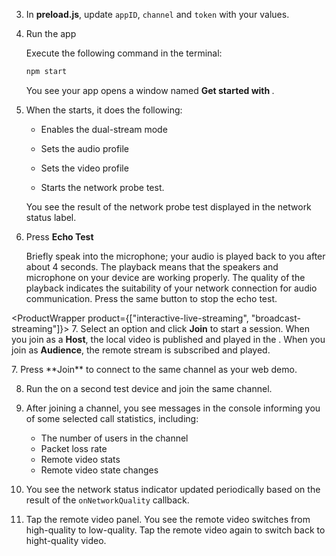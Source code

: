 <PlatformWrapper platform="electron">

3.  In **preload.js**, update `appID`, `channel` and `token` with your values.

4.  Run the app
    
    Execute the following command in the terminal:
    ```bash
    npm start
    ```
    You see your app opens a window named **Get started with <Vpd k="PRODUCT" />**.


5. When the <Vpl k="CLIENT" /> starts, it does the following:

    * Enables the dual-stream mode

    * Sets the audio profile 

    * Sets the video profile

    * Starts the network probe test.
    
    You see the result of the network probe test displayed in the network status label.

6. Press **Echo Test**

   Briefly speak into the microphone; your audio is played back to you after about 4 seconds. The playback means that the speakers and microphone on your device are working properly. The quality of the playback indicates the suitability of your network connection for audio communication. Press the same button to stop the echo test.


<ProductWrapper product={["interactive-live-streaming", "broadcast-streaming"]}>
7. Select an option and click **Join** to start a session. When you join as a **Host**, the local video is published and played in the <Vpl k="CLIENT" />. When you join as **Audience**, the remote stream is subscribed and played.
</ProductWrapper>

<ProductWrapper product="video-calling">
7. Press **Join** to connect to the same channel as your web demo.
</ProductWrapper>

8. Run the <Vpl k="CLIENT" /> on a second test device and join the same channel.

9. After joining a channel, you see messages in the console informing you of some selected call statistics, including: 

    * The number of users in the channel
    * Packet loss rate
    * Remote video stats
    * Remote video state changes 

10. You see the network status indicator updated periodically based on the result of the `onNetworkQuality` callback.

11. Tap the remote video panel. You see the remote video switches from high-quality to low-quality. Tap the remote video again to switch back to hight-quality video.

</PlatformWrapper>
